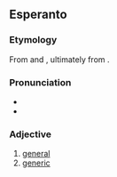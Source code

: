 {{also|generala}}
==Esperanto==

=== Etymology ===

From {{der|eo|fr|général}} and {{der|eo|en|general}}, ultimately from {{der|eo|la|generalis}}.

=== Pronunciation ===

* {{IPA|/d͡ʒeneˈrala/|lang=eo}}
* {{hyphenation|ĝe|ne|ra|la|lang=eo}}

===Adjective===
{{eo-head}}

# [[general]]
# [[generic]]